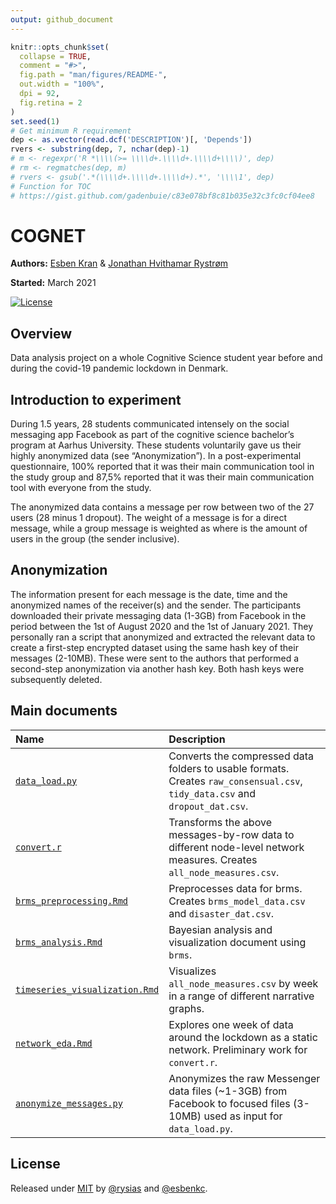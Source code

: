---
output: github_document
---

<!-- README.md is generated from README.Rmd. Please edit that file -->

```{r, echo = FALSE}
knitr::opts_chunk$set(
  collapse = TRUE,
  comment = "#>",
  fig.path = "man/figures/README-",
  out.width = "100%",
  dpi = 92,
  fig.retina = 2
)
set.seed(1)
# Get minimum R requirement 
dep <- as.vector(read.dcf('DESCRIPTION')[, 'Depends'])
rvers <- substring(dep, 7, nchar(dep)-1)
# m <- regexpr('R *\\\\(>= \\\\d+.\\\\d+.\\\\d+\\\\)', dep)
# rm <- regmatches(dep, m)
# rvers <- gsub('.*(\\\\d+.\\\\d+.\\\\d+).*', '\\\\1', dep)
# Function for TOC
# https://gist.github.com/gadenbuie/c83e078bf8c81b035e32c3fc0cf04ee8
```

# COGNET

**Authors:** [Esben Kran](https://kran.ai) & [Jonathan Hvithamar Rystrøm](https://linkedin.com/in/jonathan-rystroem) <br/>

**Started:** March 2021

[![License](https://img.shields.io/badge/License-MIT-blue)](#license)

## Overview

Data analysis project on a whole Cognitive Science student year before and during the covid-19 pandemic lockdown in Denmark. 

## Introduction to experiment

During 1.5 years, 28 students communicated intensely on the social messaging app Facebook as part of the cognitive science bachelor’s program at Aarhus University. These students voluntarily gave us their highly anonymized data (see “Anonymization”). In a post-experimental questionnaire, 100% reported that it was their main communication tool in the study group and 87,5% reported that it was their main communication tool with everyone from the study. 

The anonymized data contains a message per row between two of the 27 users (28 minus 1 dropout). The weight of a message is  for a direct message, while a group message is weighted as  where  is the amount of users in the group (the sender inclusive).

## Anonymization

The information present for each message is the date, time and the anonymized names of the receiver(s) and the sender. The participants downloaded their private messaging data (1-3GB) from Facebook in the period between the 1st of August 2020 and the 1st of January 2021. They personally ran a script that anonymized and extracted the relevant data to create a first-step encrypted dataset using the same hash key of their messages (2-10MB). These were sent to the authors that performed a second-step anonymization via another hash key. Both hash keys were subsequently deleted.

## Main documents

| Name                  | Description                                                        |
|:----------------------|:-------------------------------------------------------------------|
|[`data_load.py`](https://github.com/esbenkc/soccult/blob/master/data_load.py)         | Converts the compressed data folders to usable formats. Creates `raw_consensual.csv`, `tidy_data.csv` and `dropout_dat.csv`.    |
|[`convert.r`](https://github.com/esbenkc/soccult/blob/master/convert.r)            | Transforms the above messages-by-row data to different node-level network measures. Creates `all_node_measures.csv`.            |
|[`brms_preprocessing.Rmd`](https://github.com/esbenkc/soccult/blob/master/brms_preprocessing.Rmd)       | Preprocesses data for brms. Creates `brms_model_data.csv` and `disaster_dat.csv`. |
|[`brms_analysis.Rmd`](https://github.com/esbenkc/soccult/blob/master/brms_analysis.Rmd)    | Bayesian analysis and visualization document using `brms`.        |
|[`timeseries_visualization.Rmd`](https://github.com/esbenkc/soccult/blob/master/timeseries_visualization.Rmd) | Visualizes `all_node_measures.csv` by week in a range of different narrative graphs.                                    |
|[`network_eda.Rmd`](https://github.com/esbenkc/soccult/blob/master/network_eda.Rmd)      | Explores one week of data around the lockdown as a static network. Preliminary work for `convert.r`.                            |
|[`anonymize_messages.py`](https://github.com/esbenkc/soccult/blob/master/anonymize_messages.py)| Anonymizes the raw Messenger data files (~1-3GB) from Facebook to focused files (3-10MB) used as input for `data_load.py`.      |

## License

Released under [MIT](/LICENSE) by [\@rysias](https://github.com/rysias) and [\@esbenkc](https://github.com/esbenkc).
